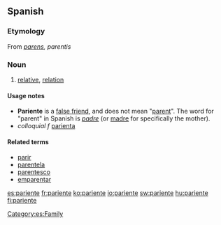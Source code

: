 ==Spanish==

===Etymology===
From {{etyl|la|es}} ''[[parens]], parentis''

===Noun===
{{es-noun-mf}}

# [[relative]], [[relation]]

====Usage notes====
* '''Pariente''' is a [[false friend]], and does not mean "[[parent]]".  The word for "parent" in Spanish is ''[[padre#Spanish|padre]]'' (or [[madre#Spanish|madre]] for specifically the mother).
* ''colloquial f'' [[parienta]]

====Related terms====
* [[parir]]
* [[parentela]]
* [[parentesco]]
* [[emparentar]]

[[Category:es:Family]]

[[es:pariente]]
[[fr:pariente]]
[[ko:pariente]]
[[io:pariente]]
[[sw:pariente]]
[[hu:pariente]]
[[fi:pariente]]